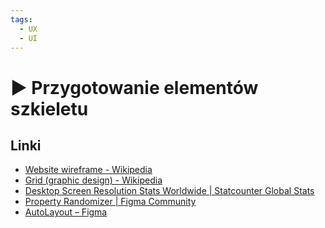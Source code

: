 ```yaml
---
tags:
  - UX
  - UI
---
```



# ▶️ Przygotowanie elementów szkieletu

<VimeoPlayer videoId="630861816" />

## Linki

- [Website wireframe - Wikipedia](https://en.wikipedia.org/wiki/Website_wireframe)
- [Grid (graphic design) - Wikipedia](<https://en.wikipedia.org/wiki/Grid_(graphic_design)>)
- [Desktop Screen Resolution Stats Worldwide | Statcounter Global Stats](https://gs.statcounter.com/screen-resolution-stats/desktop/worldwide)
- [Property Randomizer | Figma Community](https://www.figma.com/community/plugin/829089184334973766/Property-Randomizer)
- [AutoLayout – Figma](https://www.figma.com/community/plugin/755300155155835622/AutoLayout)
